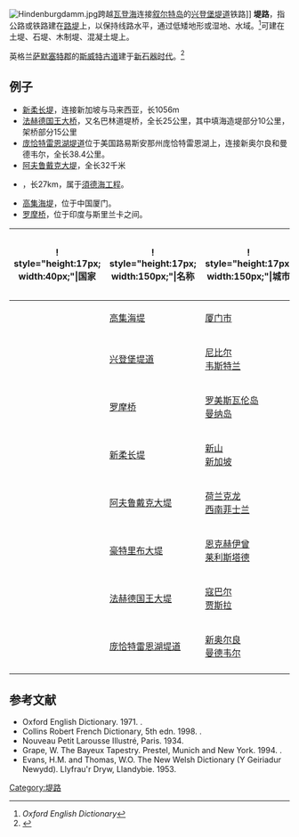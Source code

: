 [[File:Hindenburgdamm.jpg|thumb]]跨越[[瓦登海|瓦登海]]连接[[叙尔特岛|叙尔特岛]]的[[兴登堡堤道|兴登堡堤道]]铁路]]
'''堤路'''，指公路或铁路建在[[embankment_(earthworks)|路堤]]上，以保持线路水平，通过低矮地形或湿地、水域。<ref>''Oxford English Dictionary''</ref>可建在土堤、石堤、木制堤、混凝土堤上。

英格兰[[萨默塞特郡|萨默塞特郡]]的[[斯威特古道|斯威特古道]]建于[[新石器时代|新石器时代]]。<ref>{{cite book |last1=Williams |first1=Robin |last2=Williams |first2=Romey |title=The Somerset Levels|url=https://archive.org/details/somersetlevels0000will |year=1992|pages=[https://archive.org/details/somersetlevels0000will/page/35 35]–36|publisher=Ex Libris Press|location=Bradford on Avon|isbn=0-948578-38-6}}</ref>
==例子==
*[[新柔长堤|新柔长堤]]，连接新加坡与马来西亚，长1056m
*[[法赫德国王大桥|法赫德国王大桥]]，又名巴林道堤桥，全长25公里，其中填海造堤部分10公里，架桥部分15公里
*[[庞恰特雷恩湖堤道|庞恰特雷恩湖堤道]]位于美国路易斯安那州庞恰特雷恩湖上，连接新奥尔良和曼德韦尔，全长38.4公里。  
*[[阿夫鲁戴克大堤|阿夫鲁戴克大堤]]，全长32千米
*{{tsl|en|Houtribdijk|豪特里布大堤}}，长27km，属于[[須德海工程|須德海工程]]。
*[[高集海堤|高集海堤]]，位于中国厦门。
*[[罗摩桥|罗摩桥]]，位于印度与斯里兰卡之间。

{| class=wikitable 
|-
! ! style="height:17px; width:40px;"|国家
! ! style="height:17px; width:150px;"|名称
! ! style="height:17px; width:150px;"|城市
! ! style="height:17px; width:40px;"|长度<br/>(公里)
! ! style="height:17px; width:80px;"|开通年份
|-
|{{flagicon|CHN}}||[[高集海堤|高集海堤]]||[[厦门市|厦门市]]||29||1956年
|-
|{{flagicon|GER}}||[[兴登堡堤道|兴登堡堤道]]||[[尼比尔|尼比尔]]<br/>[[韦斯特兰|韦斯特兰]]||11||1927年
|-
|{{flagicon|IND}}<br/>{{flagicon|SRI}}||[[罗摩桥|罗摩桥]]||[[罗美斯瓦伦岛|罗美斯瓦伦岛]]<br/>[[曼纳岛|曼纳岛]]||48|| -
|-
|{{flagicon|MYS}}<br/>{{flagicon|SGP}}||[[新柔长堤|新柔长堤]]||[[新山|新山]]<br/>[[新加坡|新加坡]]||1.05||1923年
|-
|{{flagicon|NLD}}||[[阿夫鲁戴克大堤|阿夫鲁戴克大堤]]||[[荷兰克龙|荷兰克龙]]<br/>[[西南菲士兰|西南菲士兰]]||32||1932年
|-
|{{flagicon|NLD}}||[[須德海工程|豪特里布大堤]]||[[恩克赫伊曾|恩克赫伊曾]]<br/>[[莱利斯塔德|莱利斯塔德]]||30||1975年
|-
|{{flagicon|SAU}}<br/>{{flagicon|BHR}}||[[法赫德国王大桥|法赫德国王大堤]]||[[寇巴尔|寇巴尔]]<br/>[[贾斯拉|贾斯拉]]||10||1986年
|-
|{{flagicon|USA}}||[[庞恰特雷恩湖堤道|庞恰特雷恩湖堤道]]||[[新奥尔良|新奥尔良]]<br/>[[曼德维尔_(路易斯安那州)|曼德韦尔]]||38||1956年
|-
|}

== 参考文献==
{{reflist|30em}}

* Oxford English Dictionary. 1971. {{ISBN|0-19-861212-5}}.
* Collins Robert French Dictionary, 5th edn. 1998. {{ISBN|0-00-470526-2}}.
* Nouveau Petit Larousse Illustré, Paris. 1934.
* Grape, W. The Bayeux Tapestry. Prestel, Munich and New York. 1994. {{ISBN|3-7913-1365-7}}.
* Evans, H.M. and Thomas, W.O. The New Welsh Dictionary (Y Geiriadur Newydd). Llyfrau'r Dryw, Llandybie. 1953.
<!-- * [http://www.swarkestonecauseway.webs.com Swarkestone Causeway] broken (frozen) link -->

{{街道與巷道}}
[[Category:堤路|Category:堤路]]